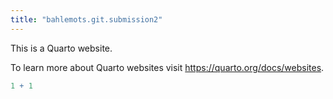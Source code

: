 ```yaml
---
title: "bahlemots.git.submission2"
---
```


This is a Quarto website.

To learn more about Quarto websites visit <https://quarto.org/docs/websites>.

```r
1 + 1
```
